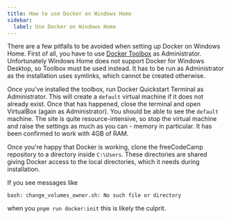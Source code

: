 ```yaml
---
title: How to use Docker on Windows Home
sidebar:
  label: Use Docker on Windows Home
---
```


There are a few pitfalls to be avoided when setting up Docker on Windows Home. First of all, you have to use [Docker Toolbox](https://docs.docker.com/toolbox/toolbox_install_windows/) as Administrator. Unfortunately Windows Home does not support Docker for Windows Desktop, so Toolbox must be used instead. It has to be run as Administrator as the installation uses symlinks, which cannot be created otherwise.

Once you've installed the toolbox, run Docker Quickstart Terminal as Administrator. This will create a `default` virtual machine if it does not already exist. Once that has happened, close the terminal and open VirtualBox (again as Administrator). You should be able to see the `default` machine. The site is quite resource-intensive, so stop the virtual machine and raise the settings as much as you can - memory in particular. It has been confirmed to work with 4GB of RAM.

Once you're happy that Docker is working, clone the freeCodeCamp repository to a directory inside `C:\Users`. These directories are shared giving Docker access to the local directories, which it needs during installation.

If you see messages like

```shell
bash: change_volumes_owner.sh: No such file or directory
```

when you `pnpm run docker:init` this is likely the culprit.
